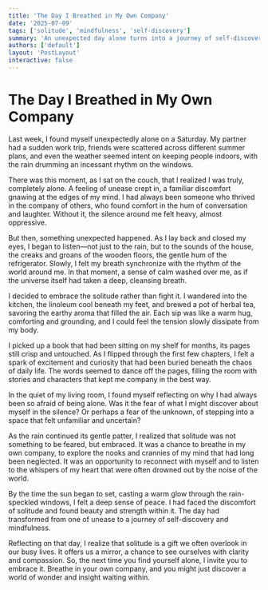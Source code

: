 ```yaml
---
title: 'The Day I Breathed in My Own Company'
date: '2025-07-09'
tags: ['solitude', 'mindfulness', 'self-discovery']
summary: 'An unexpected day alone turns into a journey of self-discovery and mindfulness, revealing the beauty of solitude.'
authors: ['default']
layout: 'PostLayout'
interactive: false
---
```


# The Day I Breathed in My Own Company

Last week, I found myself unexpectedly alone on a Saturday. My partner had a sudden work trip, friends were scattered across different summer plans, and even the weather seemed intent on keeping people indoors, with the rain drumming an incessant rhythm on the windows.

There was this moment, as I sat on the couch, that I realized I was truly, completely alone. A feeling of unease crept in, a familiar discomfort gnawing at the edges of my mind. I had always been someone who thrived in the company of others, who found comfort in the hum of conversation and laughter. Without it, the silence around me felt heavy, almost oppressive.

But then, something unexpected happened. As I lay back and closed my eyes, I began to listen—not just to the rain, but to the sounds of the house, the creaks and groans of the wooden floors, the gentle hum of the refrigerator. Slowly, I felt my breath synchronize with the rhythm of the world around me. In that moment, a sense of calm washed over me, as if the universe itself had taken a deep, cleansing breath.

I decided to embrace the solitude rather than fight it. I wandered into the kitchen, the linoleum cool beneath my feet, and brewed a pot of herbal tea, savoring the earthy aroma that filled the air. Each sip was like a warm hug, comforting and grounding, and I could feel the tension slowly dissipate from my body.

I picked up a book that had been sitting on my shelf for months, its pages still crisp and untouched. As I flipped through the first few chapters, I felt a spark of excitement and curiosity that had been buried beneath the chaos of daily life. The words seemed to dance off the pages, filling the room with stories and characters that kept me company in the best way.

In the quiet of my living room, I found myself reflecting on why I had always been so afraid of being alone. Was it the fear of what I might discover about myself in the silence? Or perhaps a fear of the unknown, of stepping into a space that felt unfamiliar and uncertain?

As the rain continued its gentle patter, I realized that solitude was not something to be feared, but embraced. It was a chance to breathe in my own company, to explore the nooks and crannies of my mind that had long been neglected. It was an opportunity to reconnect with myself and to listen to the whispers of my heart that were often drowned out by the noise of the world.

By the time the sun began to set, casting a warm glow through the rain-speckled windows, I felt a deep sense of peace. I had faced the discomfort of solitude and found beauty and strength within it. The day had transformed from one of unease to a journey of self-discovery and mindfulness.

Reflecting on that day, I realize that solitude is a gift we often overlook in our busy lives. It offers us a mirror, a chance to see ourselves with clarity and compassion. So, the next time you find yourself alone, I invite you to embrace it. Breathe in your own company, and you might just discover a world of wonder and insight waiting within.